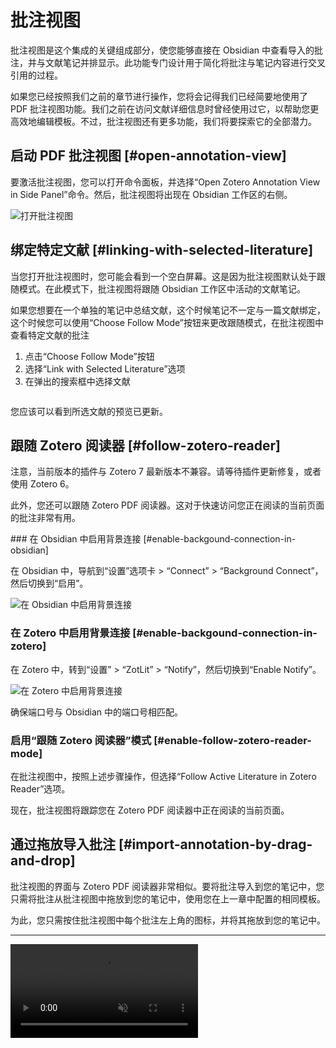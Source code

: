 
# 批注视图

批注视图是这个集成的关键组成部分，使您能够直接在 Obsidian 中查看导入的批注，并与文献笔记并排显示。此功能专门设计用于简化将批注与笔记内容进行交叉引用的过程。

如果您已经按照我们之前的章节进行操作，您将会记得我们已经简要地使用了 PDF 批注视图功能。我们之前在访问文献详细信息时曾经使用过它，以帮助您更高效地编辑模板。不过，批注视图还有更多功能，我们将要探索它的全部潜力。

## 启动 PDF 批注视图 [#open-annotation-view]

要激活批注视图，您可以打开命令面板，并选择“Open Zotero Annotation View in Side Panel”命令。然后，批注视图将出现在 Obsidian 工作区的右侧。

![打开批注视图](/img/open-annotation-view.png)

## 绑定特定文献 [#linking-with-selected-literature]

当您打开批注视图时，您可能会看到一个空白屏幕。这是因为批注视图默认处于跟随模式。在此模式下，批注视图将跟随 Obsidian 工作区中活动的文献笔记。

如果您想要在一个单独的笔记中总结文献，这个时候笔记不一定与一篇文献绑定，这个时候您可以使用“Choose Follow Mode”按钮来更改跟随模式，在批注视图中查看特定文献的批注

1. 点击“Choose Follow Mode”按钮
2. 选择“Link with Selected Literature”选项
3. 在弹出的搜索框中选择文献

<Image
  src="/img/annot-view-pick-literature.png"
  alt="在批注视图中选择文献"
  width="500"
  height="0"
/>

您应该可以看到所选文献的预览已更新。

## 跟随 Zotero 阅读器 [#follow-zotero-reader]

<Callout info="warning">

注意，当前版本的插件与 Zotero 7 最新版本不兼容。请等待插件更新修复，或者使用 Zotero 6。

</Callout>

此外，您还可以跟随 Zotero PDF 阅读器。这对于快速访问您正在阅读的当前页面的批注非常有用。

<Steps>
### 在 Obsidian 中启用背景连接 [#enable-backgound-connection-in-obsidian]

在 Obsidian 中，导航到“设置”选项卡 > “Connect” > “Background Connect”，然后切换到“启用”。

![在 Obsidian 中启用背景连接](/img/connect-cfg-obsidian.png)

### 在 Zotero 中启用背景连接 [#enable-backgound-connection-in-zotero]

在 Zotero 中，转到“设置” > “ZotLit” > “Notify”，然后切换到“Enable Notify”。

![在 Zotero 中启用背景连接](/img/bg-connect-zotero.png)

确保端口号与 Obsidian 中的端口号相匹配。

### 启用“跟随 Zotero 阅读器”模式 [#enable-follow-zotero-reader-mode]

在批注视图中，按照上述步骤操作，但选择“Follow Active Literature in Zotero Reader”选项。

现在，批注视图将跟踪您在 Zotero PDF 阅读器中正在阅读的当前页面。

</Steps>

## 通过拖放导入批注 [#import-annotation-by-drag-and-drop]

批注视图的界面与 Zotero PDF 阅读器非常相似。要将批注导入到您的笔记中，您只需将批注从批注视图中拖放到您的笔记中，使用您在上一章中配置的相同模板。

为此，您只需按住批注视图中每个批注左上角的图标，并将其拖放到您的笔记中。

---

<video autoPlay loop muted playsInline>
  <source src="/img/annot-view-dnd.mp4" type="video/mp4" />
  <Image
    src="/img/annot-view-dnd.gif"
    alt="批注视图拖放"
    width="1080"
    height="0"
  />
</video>